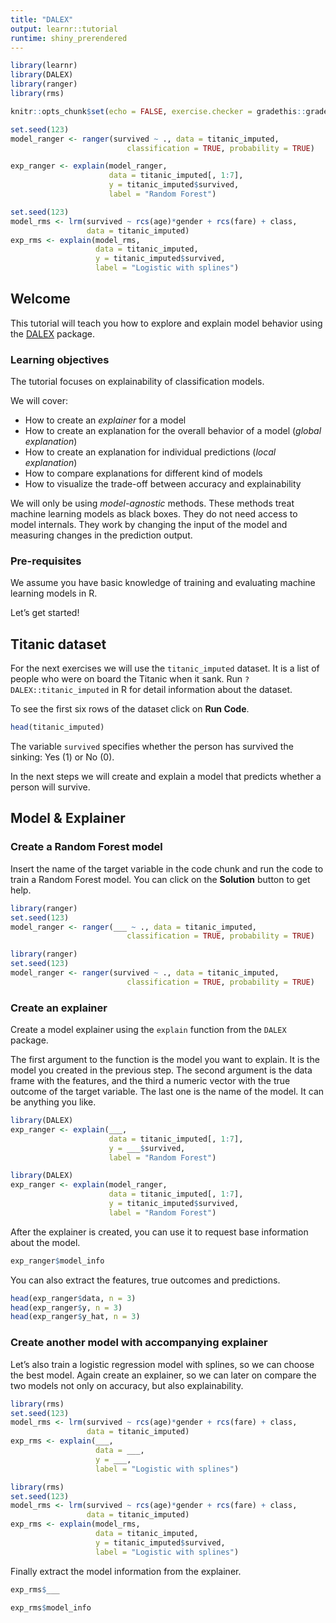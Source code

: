 ```yaml
---
title: "DALEX"
output: learnr::tutorial
runtime: shiny_prerendered
---
```


```r
library(learnr)
library(DALEX)
library(ranger)
library(rms)

knitr::opts_chunk$set(echo = FALSE, exercise.checker = gradethis::grade_learnr)

set.seed(123)
model_ranger <- ranger(survived ~ ., data = titanic_imputed,
                          classification = TRUE, probability = TRUE)

exp_ranger <- explain(model_ranger,
                      data = titanic_imputed[, 1:7],
                      y = titanic_imputed$survived,
                      label = "Random Forest")

set.seed(123)
model_rms <- lrm(survived ~ rcs(age)*gender + rcs(fare) + class,
                 data = titanic_imputed)
exp_rms <- explain(model_rms,
                   data = titanic_imputed,
                   y = titanic_imputed$survived,
                   label = "Logistic with splines")
```

## Welcome

This tutorial will teach you how to explore and explain model behavior using the [DALEX](https://modeloriented.github.io/DALEX/) package.

### Learning objectives

The tutorial focuses on explainability of classification models. 

We will cover:    

+ How to create an _explainer_ for a model
+ How to create an explanation for the overall behavior of a model (_global explanation_)
+ How to create an explanation for individual predictions (_local explanation_)
+ How to compare explanations for different kind of models
+ How to visualize the trade-off between accuracy and explainability

We will only be using _model-agnostic_ methods. These methods treat machine learning models as black boxes. They do not need access to model internals. They work by changing the input of the model and measuring changes in the prediction output.

### Pre-requisites 
We assume you have basic knowledge of training and evaluating machine learning models in R.

Let's get started!

## Titanic dataset
For the next exercises we will use the `titanic_imputed` dataset. It is a list of people who were on board the Titanic when it sank. Run `?DALEX::titanic_imputed` in R for detail information about the dataset.

To see the first six rows of the dataset click on **Run Code**.   

```r
head(titanic_imputed)
```

The variable `survived` specifies whether the person has survived the sinking: Yes (1) or No (0).

In the next steps we will create and explain a model that predicts whether a person will survive.

## Model & Explainer

### Create a Random Forest model
Insert the name of the target variable in the code chunk and run the code to train a Random Forest model. You can click on the **Solution** button to get help.

```r
library(ranger)
set.seed(123)
model_ranger <- ranger(___ ~ ., data = titanic_imputed,
                          classification = TRUE, probability = TRUE)
```

```r
library(ranger)
set.seed(123)
model_ranger <- ranger(survived ~ ., data = titanic_imputed,
                          classification = TRUE, probability = TRUE)
```

### Create an explainer

Create a model explainer using the `explain` function from the `DALEX` package.

The first argument to the function is the model you want to explain. It is the model you created in the previous step. The second argument is the data frame with the features, and the third a numeric vector with the true outcome of the target variable. The last one is the name of the model. It can be anything you like.

```r
library(DALEX)
exp_ranger <- explain(___,
                      data = titanic_imputed[, 1:7],
                      y = ___$survived,
                      label = "Random Forest")
```

```r
library(DALEX)
exp_ranger <- explain(model_ranger,
                      data = titanic_imputed[, 1:7],
                      y = titanic_imputed$survived,
                      label = "Random Forest")
```

After the explainer is created, you can use it to request base information about the model.

```r
exp_ranger$model_info
```

You can also extract the features, true outcomes and predictions.

```r
head(exp_ranger$data, n = 3)
head(exp_ranger$y, n = 3)
head(exp_ranger$y_hat, n = 3)
```

### Create another model with accompanying explainer

Let's also train a logistic regression model with splines, so we can choose the best model. Again create an explainer, so we can later on compare the two models not only on accuracy, but also explainability.

```r
library(rms)
set.seed(123)
model_rms <- lrm(survived ~ rcs(age)*gender + rcs(fare) + class,
                 data = titanic_imputed)
exp_rms <- explain(___,
                   data = ___,
                   y = ___,
                   label = "Logistic with splines")
```

```r
library(rms)
set.seed(123)
model_rms <- lrm(survived ~ rcs(age)*gender + rcs(fare) + class,
                 data = titanic_imputed)
exp_rms <- explain(model_rms,
                   data = titanic_imputed,
                   y = titanic_imputed$survived,
                   label = "Logistic with splines")
```

Finally extract the model information from the explainer.

```r
exp_rms$___
```

```r
exp_rms$model_info
```
